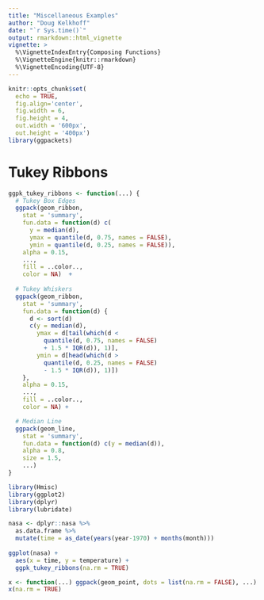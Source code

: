 ```yaml
--- 
title: "Miscellaneous Examples" 
author: "Doug Kelkhoff" 
date: "`r Sys.time()`"
output: rmarkdown::html_vignette
vignette: >
  %\VignetteIndexEntry{Composing Functions}
  %\VignetteEngine{knitr::rmarkdown}
  %\VignetteEncoding{UTF-8}
---
```


```r
knitr::opts_chunk$set(
  echo = TRUE, 
  fig.align='center', 
  fig.width = 6,
  fig.height = 4,
  out.width = '600px', 
  out.height = '400px') 
library(ggpackets)
```

# Tukey Ribbons

```r
ggpk_tukey_ribbons <- function(...) {
  # Tukey Box Edges
  ggpack(geom_ribbon,
    stat = 'summary',
    fun.data = function(d) c(
      y = median(d),
      ymax = quantile(d, 0.75, names = FALSE),
      ymin = quantile(d, 0.25, names = FALSE)),
    alpha = 0.15, 
    ..., 
    fill = ..color..,
    color = NA)  +
    
  # Tukey Whiskers
  ggpack(geom_ribbon,
    stat = 'summary',
    fun.data = function(d) {
      d <- sort(d)
      c(y = median(d),
        ymax = d[tail(which(d <
          quantile(d, 0.75, names = FALSE)
          + 1.5 * IQR(d)), 1)],
        ymin = d[head(which(d >
          quantile(d, 0.25, names = FALSE)
          - 1.5 * IQR(d)), 1)])
    },
    alpha = 0.15,
    ...,
    fill = ..color..,
    color = NA) +

  # Median Line
  ggpack(geom_line,
    stat = 'summary',
    fun.data = function(d) c(y = median(d)),
    alpha = 0.8,
    size = 1.5,
    ...)
}
```

```r
library(Hmisc)
library(ggplot2)
library(dplyr)
library(lubridate)

nasa <- dplyr::nasa %>% 
  as.data.frame %>%
  mutate(time = as_date(years(year-1970) + months(month)))
  
ggplot(nasa) + 
  aes(x = time, y = temperature) + 
  ggpk_tukey_ribbons(na.rm = TRUE)
```


```r
x <- function(...) ggpack(geom_point, dots = list(na.rm = FALSE), ...)
x(na.rm = TRUE)
```

